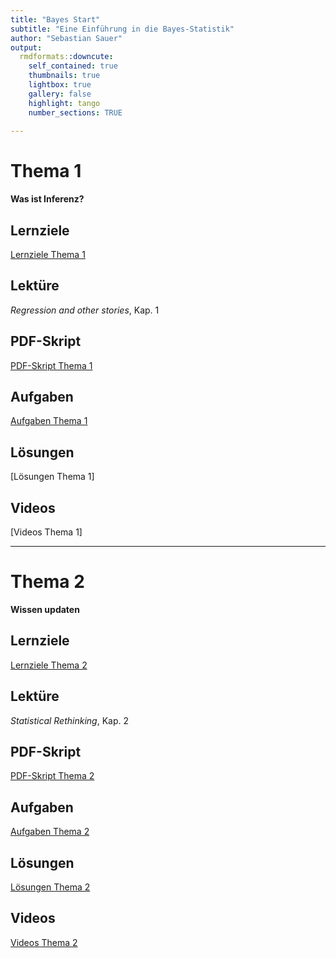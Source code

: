 ```yaml
---
title: "Bayes Start"
subtitle: "Eine Einführung in die Bayes-Statistik"
author: "Sebastian Sauer"
output:
  rmdformats::downcute:
    self_contained: true
    thumbnails: true
    lightbox: true
    gallery: false
    highlight: tango
    number_sections: TRUE
   
---
```



# Thema 1

**Was ist Inferenz?**

## Lernziele

[Lernziele Thema 1]()

## Lektüre

*Regression and other stories*, Kap. 1

## PDF-Skript

[PDF-Skript Thema 1](https://sebastiansauer.github.io/QM2-Folien/Themen/QM2-Thema1-WasistInferenz.pdf)

## Aufgaben

[Aufgaben Thema 1]()


## Lösungen

[Lösungen Thema 1]

## Videos

[Videos Thema 1]



---

# Thema 2

**Wissen updaten**

## Lernziele

[Lernziele Thema 2]()

## Lektüre

*Statistical Rethinking*, Kap. 2




## PDF-Skript

[PDF-Skript Thema 2](https://sebastiansauer.github.io/QM2-Folien/Themen/QM2-Thema1-kleineModelle.pdf)

## Aufgaben

[Aufgaben Thema 2]()


## Lösungen

[Lösungen Thema 2]()

## Videos

[Videos Thema 2]()

